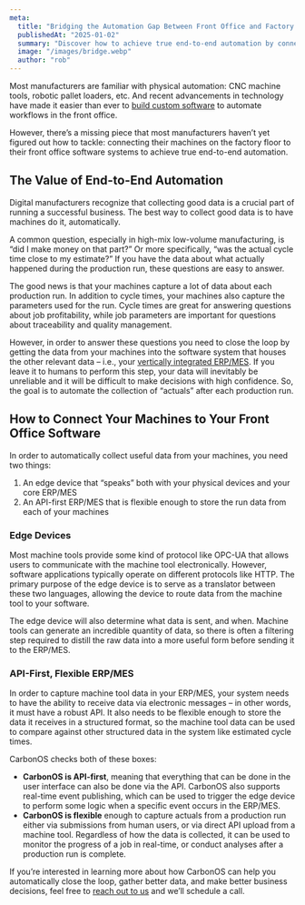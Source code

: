 ```yaml
---
meta:
  title: "Bridging the Automation Gap Between Front Office and Factory Floor"
  publishedAt: "2025-01-02"
  summary: "Discover how to achieve true end-to-end automation by connecting your factory floor machines to your front office software. Learn about the key components needed: edge devices for machine communication and API-first ERP/MES systems for data integration. See how CarbonOS enables automated data collection for better business insights."
  image: "/images/bridge.webp"
  author: "rob"
---
```


Most manufacturers are familiar with physical automation: CNC machine tools, robotic pallet loaders, etc. And recent advancements in technology have made it easier than ever to [build custom software](/learn/build-custom-applications) to automate workflows in the front office.

However, there’s a missing piece that most manufacturers haven’t yet figured out how to tackle: connecting their machines on the factory floor to their front office software systems to achieve true end-to-end automation.

## The Value of End-to-End Automation

Digital manufacturers recognize that collecting good data is a crucial part of running a successful business. The best way to collect good data is to have machines do it, automatically.

A common question, especially in high-mix low-volume manufacturing, is “did I make money on that part?” Or more specifically, “was the actual cycle time close to my estimate?” If you have the data about what actually happened during the production run, these questions are easy to answer.

The good news is that your machines capture a lot of data about each production run. In addition to cycle times, your machines also capture the parameters used for the run. Cycle times are great for answering questions about job profitability, while job parameters are important for questions about traceability and quality management.

However, in order to answer these questions you need to close the loop by getting the data from your machines into the software system that houses the other relevant data – i.e., your [vertically integrated ERP/MES](/learn/vertically-integrated-stack). If you leave it to humans to perform this step, your data will inevitably be unreliable and it will be difficult to make decisions with high confidence. So, the goal is to automate the collection of “actuals” after each production run.

## How to Connect Your Machines to Your Front Office Software

In order to automatically collect useful data from your machines, you need two things:

1. An edge device that “speaks” both with your physical devices and your core ERP/MES
2. An API-first ERP/MES that is flexible enough to store the run data from each of your machines

### Edge Devices

Most machine tools provide some kind of protocol like OPC-UA that allows users to communicate with the machine tool electronically. However, software applications typically operate on different protocols like HTTP. The primary purpose of the edge device is to serve as a translator between these two languages, allowing the device to route data from the machine tool to your software.

The edge device will also determine what data is sent, and when. Machine tools can generate an incredible quantity of data, so there is often a filtering step required to distill the raw data into a more useful form before sending it to the ERP/MES.

### API-First, Flexible ERP/MES

In order to capture machine tool data in your ERP/MES, your system needs to have the ability to receive data via electronic messages – in other words, it must have a robust API. It also needs to be flexible enough to store the data it receives in a structured format, so the machine tool data can be used to compare against other structured data in the system like estimated cycle times.

CarbonOS checks both of these boxes:

- **CarbonOS is API-first**, meaning that everything that can be done in the user interface can also be done via the API. CarbonOS also supports real-time event publishing, which can be used to trigger the edge device to perform some logic when a specific event occurs in the ERP/MES.
- **CarbonOS is flexible** enough to capture actuals from a production run either via submissions from human users, or via direct API upload from a machine tool. Regardless of how the data is collected, it can be used to monitor the progress of a job in real-time, or conduct analyses after a production run is complete.

If you’re interested in learning more about how CarbonOS can help you automatically close the loop, gather better data, and make better business decisions, feel free to [reach out to us](/contact) and we’ll schedule a call.
